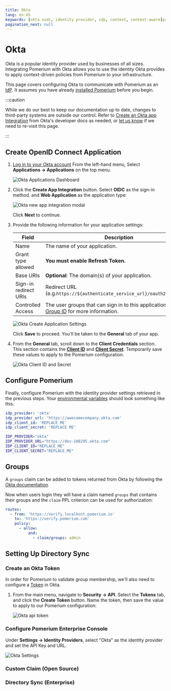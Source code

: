 ```yaml
---
title: Okta
lang: en-US
keywords: [okta oidc, identity provider, idp, context, context-aware]pagination_prev: null
pagination_next: null
---
```



# Okta

Okta is a popular identity provider used by businesses of all sizes. Integrating Pomerium with Okta allows you to use the identity Okta provides to apply context-driven policies from Pomerium to your infrastructure.

This page covers configuring Okta to communicate with Pomerium as an [IdP](/docs/internals/glossary#identity-provider). It assumes you have already [installed Pomerium][pomerium-install] before you begin.

:::caution

While we do our best to keep our documentation up to date, changes to third-party systems are outside our control. Refer to [Create an Okta app Integration](https://developer.okta.com/docs/guides/sign-into-web-app/aspnet/create-okta-application/) from Okta's developer docs as needed, or [let us know](https://github.com/pomerium/documentation/issues/new?assignees=&labels=&template=doc-error.md) if we need to re-visit this page.

:::

## Create OpenID Connect Application

1. [Log in to your Okta account](https://login.okta.com) From the left-hand menu, Select **Applications → Applications** on the top menu.

   ![Okta Applications Dashboard](./img/okta/okta-app-dashboard.png)

1. Click the **Create App Integration** button. Select **OIDC** as the sign-in method. and **Web Application** as the application type:

   ![Okta new app integration modal](./img/okta/okta-app-settings.png)

   Click **Next** to continue.

1. Provide the following information for your application settings:

   | Field | Description |
   | --- | --- |
   | Name | The name of your application. |
   | Grant type allowed | **You must enable Refresh Token.** |
   | Base URIs | **Optional**: The domain(s) of your application. |
   | Sign-in redirect URIs | Redirect URL (e.g.`https://${authenticate_service_url}/oauth2/callback`). |
   | Controlled Access | The user groups that can sign in to this application. See [Group ID] for more information. |

   ![Okta Create Application Settings](./img/okta/okta-create-app-settings.png)

   Click **Save** to proceed. You'll be taken to the **General** tab of your app.

1. From the **General** tab, scroll down to the **Client Credentials** section. This section contains the **[Client ID]** and **[Client Secret]**. Temporarily save these values to apply to the Pomerium configuration.

   ![Okta Client ID and Secret](./img/okta/okta-client-id-and-secret.png)

## Configure Pomerium

Finally, configure Pomerium with the identity provider settings retrieved in the previous steps. Your [environmental variables] should look something like this.

<Tabs>
<TabItem value="config.yaml" label="config.yaml">

```yaml
idp_provider: 'okta'
idp_provider_url: 'https://awesomecompany.okta.com'
idp_client_id: 'REPLACE ME'
idp_client_secret: 'REPLACE ME'
```

</TabItem>
<TabItem value="Environment Variables" label="Environment Variables">

```bash
IDP_PROVIDER="okta"
IDP_PROVIDER_URL="https://dev-108295.okta.com"
IDP_CLIENT_ID="REPLACE_ME"
IDP_CLIENT_SECRET="REPLACE_ME"
```

</TabItem>
</Tabs>

## Groups

A `groups` claim can be added to tokens returned from Okta by following the [Okta documentation](https://developer.okta.com/docs/guides/customize-tokens-groups-claim/main/).

Now when users login they will have a claim named `groups` that contains their groups and the `claim` PPL criterion can be used for authorization:

```yaml
routes:
  - from: 'https://verify.localhost.pomerium.io'
    to: 'https://verify.pomerium.com'
    policy:
      - allow:
          and:
            - claim/groups: admin
```

## Setting Up Directory Sync

### Create an Okta Token

In order for Pomerium to validate group membership, we'll also need to configure a [Token](https://help.okta.com/en-us/Content/Topics/Security/API.htm?cshid=Security_API#Security_API) in Okta.

1. From the main menu, navigate to **Security → API**. Select the **Tokens** tab, and click the **Create Token** button. Name the token, then save the value to apply to our Pomerium configuration:

   ![Okta api token](./img/okta/okta-api-token.png)

### Configure Pomerium Enterprise Console

Under **Settings → Identity Providers**, select "Okta" as the identity provider and set the API Key and URL.

![Okta Settings](./img/okta/okta-idp.png)

<Tabs>
<TabItem value="Custom Claim (Open Source)" label="Custom Claim (Open Source)">

### Custom Claim (Open Source)

</TabItem>
<TabItem value="Directory Sync (Enterprise)" label="Directory Sync (Enterprise)">

### Directory Sync (Enterprise)

</TabItem>
</Tabs>

[client id]: /docs/reference/identity-provider-client-id
[client secret]: /docs/reference/identity-provider-client-secret
[environmental variables]: https://en.wikipedia.org/wiki/Environment_variable
[oauth2]: https://oauth.net/2/
[openid connect]: https://en.wikipedia.org/wiki/OpenID_Connect
[pomerium-install]: /docs/deploying/
[group id]: https://developer.okta.com/docs/reference/api/groups/
